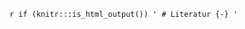 `r if (knitr:::is_html_output()) '
# Literatur {-}
'`

<!-- --- -->
<!-- nocite: '@Beinke2016' -->
<!-- ... -->

<div id="refs"></div>